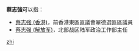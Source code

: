 '''蔡志強'''可以指：
* [[蔡志強_(香港)|蔡志強 (香港)]]，前香港東區區議會翠德選區區議員
* [[蔡志强_(解放军)|蔡志强 (解放军)]]，北部战区陆军政治工作部主任

{{disambig}}

[[Category:三字蔡姓人名消歧義|zhi]]